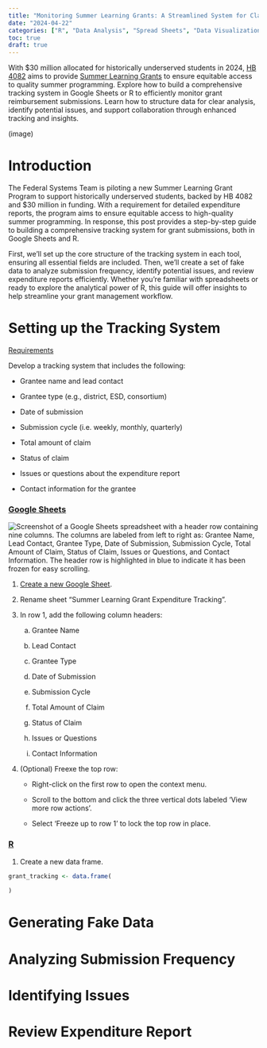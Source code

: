 ```yaml
---
title: "Monitoring Summer Learning Grants: A Streamlined System for Claim Submissions"
date: "2024-04-22"
categories: ["R", "Data Analysis", "Spread Sheets", "Data Visualization"]
toc: true
draft: true
---
```


With \$30 million allocated for historically underserved students in 2024, [HB 4082](https://olis.oregonlegislature.gov/liz/2024R1/Downloads/MeasureDocument/HB4082/Enrolled) aims to provide [Summer Learning Grants](https://www.oregon.gov/ode/schools-and-districts/grants/Pages/Summer%20Learning/State-Summer-Learning-Grants.aspx) to ensure equitable access to quality summer programming. Explore how to build a comprehensive tracking system in Google Sheets or R to efficiently monitor grant reimbursement submissions. Learn how to structure data for clear analysis, identify potential issues, and support collaboration through enhanced tracking and insights.

(image)

# Introduction

The Federal Systems Team is piloting a new Summer Learning Grant Program to support historically underserved students, backed by HB 4082 and \$30 million in funding. With a requirement for detailed expenditure reports, the program aims to ensure equitable access to high-quality summer programming. In response, this post provides a step-by-step guide to building a comprehensive tracking system for grant submissions, both in Google Sheets and R.

First, we'll set up the core structure of the tracking system in each tool, ensuring all essential fields are included. Then, we'll create a set of fake data to analyze submission frequency, identify potential issues, and review expenditure reports efficiently. Whether you're familiar with spreadsheets or ready to explore the analytical power of R, this guide will offer insights to help streamline your grant management workflow.

# Setting up the Tracking System

[Requirements]{style="text-decoration: underline;"}

Develop a tracking system that includes the following:

-   Grantee name and lead contact

-   Grantee type (e.g., district, ESD, consortium)

-   Date of submission

-   Submission cycle (i.e. weekly, monthly, quarterly)

-   Total amount of claim

-   Status of claim

-   Issues or questions about the expenditure report

-   Contact information for the grantee



### [Google Sheets]{style="text-decoration: underline;"}

![](images/clipboard-2484393714.png){alt="Screenshot of a Google Sheets spreadsheet with a header row containing nine columns. The columns are labeled from left to right as: Grantee Name, Lead Contact, Grantee Type, Date of Submission, Submission Cycle, Total Amount of Claim, Status of Claim, Issues or Questions, and Contact Information. The header row is highlighted in blue to indicate it has been frozen for easy scrolling."}

1.  [Create a new Google Sheet](https://sheets.new/).

2.  Rename sheet "Summer Learning Grant Expenditure Tracking".

3.  In row 1, add the following column headers:

    a.  Grantee Name

    b.  Lead Contact

    c.  Grantee Type

    d.  Date of Submission

    e.  Submission Cycle

    f.  Total Amount of Claim

    g.  Status of Claim

    h.  Issues or Questions

    i.  Contact Information
    
4. (Optional) Freexe the top row:

    * Right-click on the first row to open the context menu.
    
    * Scroll to the bottom and click the three vertical dots labeled 'View more row actions'.
    
    * Select 'Freeze up to row 1' to lock the top row in place. 
    
    
### [R]{style="text-decoration: underline;"}

1. Create a new data frame. 

```r
grant_tracking <- data.frame(
  
)
```


# Generating Fake Data

# Analyzing Submission Frequency

# Identifying Issues

# Review Expenditure Report
